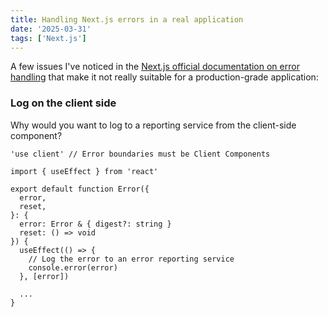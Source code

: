 ```yaml
---
title: Handling Next.js errors in a real application
date: '2025-03-31'
tags: ['Next.js']
---
```


A few issues I've noticed in the <a href="https://nextjs.org/docs/app/getting-started/error-handling">Next.js official documentation on error handling</a>
that make it not really suitable for a production-grade application:

### Log on the client side

Why would you want to log to a reporting service from the client-side component?

```tsx
'use client' // Error boundaries must be Client Components

import { useEffect } from 'react'

export default function Error({
  error,
  reset,
}: {
  error: Error & { digest?: string }
  reset: () => void
}) {
  useEffect(() => {
    // Log the error to an error reporting service
    console.error(error)
  }, [error])

  ...
}
```
